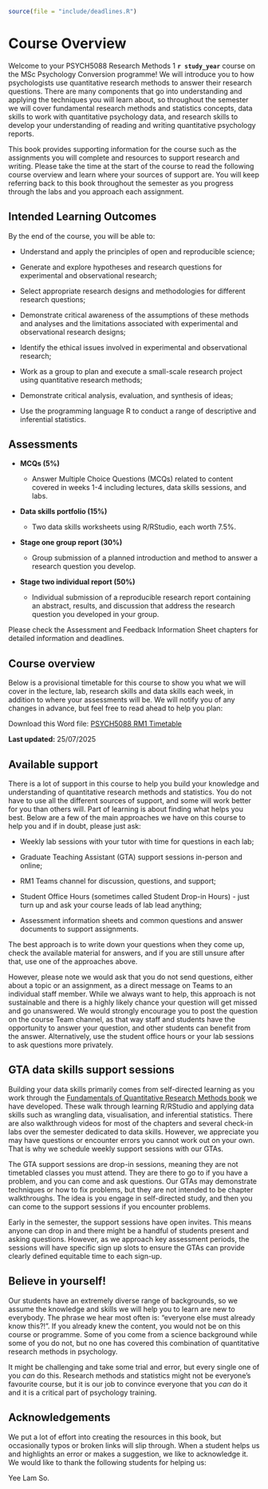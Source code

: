 ```r
source(file = "include/deadlines.R")
```

# Course Overview {#Course_overview}

Welcome to your PSYCH5088 Research Methods 1 **`r study_year`** course on the MSc Psychology Conversion programme! We will introduce you to how psychologists use quantitative research methods to answer their research questions. There are many components that go into understanding and applying the techniques you will learn about, so throughout the semester we will cover fundamental research methods and statistics concepts, data skills to work with quantitative psychology data, and research skills to develop your understanding of reading and writing quantitative psychology reports. 

This book provides supporting information for the course such as the assignments you will complete and resources to support research and writing. Please take the time at the start of the course to read the following course overview and learn where your sources of support are. You will keep referring back to this book throughout the semester as you progress through the labs and you approach each assignment.

## Intended Learning Outcomes

By the end of the course, you will be able to:

- Understand and apply the principles of open and reproducible science;

- Generate and explore hypotheses and research questions for experimental and observational research;

- Select appropriate research designs and methodologies for different research questions;

- Demonstrate critical awareness of the assumptions of these methods and analyses and the limitations associated with experimental and observational research designs;

- Identify the ethical issues involved in experimental and observational research;

- Work as a group to plan and execute a small-scale research project using quantitative research methods;

- Demonstrate critical analysis, evaluation, and synthesis of ideas;

- Use the programming language R to conduct a range of descriptive and inferential statistics.

## Assessments

- **MCQs (5%)**

    - Answer Multiple Choice Questions (MCQs) related to content covered in weeks 1-4 including lectures, data skills sessions, and labs.

- **Data skills portfolio (15%)**

    - Two data skills worksheets using R/RStudio, each worth 7.5%.

- **Stage one group report (30%)**

    - Group submission of a planned introduction and method to answer a research question you develop. 
    
 - **Stage two individual report (50%)** 
 
    - Individual submission of a reproducible research report containing an abstract, results, and discussion that address the research question you developed in your group. 

Please check the Assessment and Feedback Information Sheet chapters for detailed information and deadlines.

## Course overview

Below is a provisional timetable for this course to show you what we will cover in the lecture, lab, research skills and data skills each week, in addition to where your assessments will be. We will notify you of any changes in advance, but feel free to read ahead to help you plan:

Download this Word file: [PSYCH5088 RM1 Timetable](Supporting/RM1_F2F_Timetable.docx)

**Last updated:** 25/07/2025

## Available support

There is a lot of support in this course to help you build your knowledge and understanding of quantitative research methods and statistics. You do not have to use all the different sources of support, and some will work better for you than others will. Part of learning is about finding what helps you best. Below are a few of the main approaches we have on this course to help you and if in doubt, please just ask:

- Weekly lab sessions with your tutor with time for questions in each lab;

- Graduate Teaching Assistant (GTA) support sessions in-person and online;

- RM1 Teams channel for discussion, questions, and support;

- Student Office Hours (sometimes called Student Drop-in Hours) - just turn up and ask your course leads of lab lead anything;

- Assessment information sheets and common questions and answer documents to support assignments.

The best approach is to write down your questions when they come up, check the available material for answers, and if you are still unsure after that, use one of the approaches above.

However, please note we would ask that you do not send questions, either about a topic or an assignment, as a direct message on Teams to an individual staff member. While we always want to help, this approach is not sustainable and there is a highly likely chance your question will get missed and go unanswered. We would strongly encourage you to post the question on the course Team channel, as that way staff and students have the opportunity to answer your question, and other students can benefit from the answer. Alternatively, use the student office hours or your lab sessions to ask questions more privately.

## GTA data skills support sessions

Building your data skills primarily comes from self-directed learning as you work through the [Fundamentals of Quantitative Research Methods book](https://psyteachr.github.io/quant-fun-v3/){target="_blank"} we have developed. These walk through learning R/RStudio and applying data skills such as wrangling data, visualisation, and inferential statistics. There are also walkthrough videos for most of the chapters and several check-in labs over the semester dedicated to data skills. However, we appreciate you may have questions or encounter errors you cannot work out on your own. That is why we schedule weekly support sessions with our GTAs. 

The GTA support sessions are drop-in sessions, meaning they are not timetabled classes you must attend. They are there to go to if you have a problem, and you can come and ask questions. Our GTAs may demonstrate techniques or how to fix problems, but they are not intended to be chapter walkthroughs. The idea is you engage in self-directed study, and then you can come to the support sessions if you encounter problems. 

Early in the semester, the support sessions have open invites. This means anyone can drop in and there might be a handful of students present and asking questions. However, as we approach key assessment periods, the sessions will have specific sign up slots to ensure the GTAs can provide clearly defined equitable time to each sign-up.  

## Believe in yourself!

Our students have an extremely diverse range of backgrounds, so we assume the knowledge and skills we will help you to learn are new to everybody. The phrase we hear most often is: "everyone else must already know this?!". If you already knew the content, you would not be on this course or programme. Some of you come from a science background while some of you do not, but no one has covered this combination of quantitative research methods in psychology. 

It might be challenging and take some trial and error, but every single one of you *can* do this. Research methods and statistics might not be everyone's favourite course, but it is our job to convince everyone that you *can* do it and it is a critical part of psychology training. 

## Acknowledgements 

We put a lot of effort into creating the resources in this book, but occasionally typos or broken links will slip through. When a student helps us and highlights an error or makes a suggestion, we like to acknowledge it. We would like to thank the following students for helping us:

Yee Lam So.
